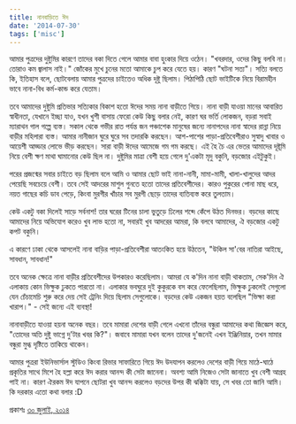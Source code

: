 ```yaml
---
title: নানবাড়িতে ঈদ
date: '2014-07-30'
tags: ['misc']
---
```



আমার পুত্রদের দুষ্টুমির কারণে তাদের বকা দিতে গেলে আমার বাবা হুংকার দিয়ে ওঠেন। "খবরদার, ওদের কিছু বলবি না। তোরাও কম জ্বালাস নাই।" জোঁকের মুখে চুনের মতো আমাকে চুপ করে যেতে হয়। কারণ "ঘটনা সত্য"। সত্যি বলতে কি, ইতিহাস বলে, ছোটবেলায় আমার পুত্রদের চাইতেও অধিক দূষ্টু ছিলাম। পিঠাপিঠি ছোট ভাইটিকে নিয়ে বিরামহীন ভাবে নানা-বিধ কর্ম-কান্ড করে যেতাম।

তবে আমাদের দুষ্টুমি প্রতিভার সত্যিকার বিকাশ হতো ঈদের সময় নানা বাড়ীতে গিয়ে। নানা বাড়ী যাওয়া মানের আবারিত স্বাধীনতা, যেখানে ইচ্ছা যাও, যখন খুশী বাসায় ফেরো কেউ কিছু বলার নেই, কারণ ঘর ভর্তি লোকজন, বড়রা সবাই ম্যারাথন গাল গল্পে ব্যস্ত। সকাল থেকে গভীর রাত পর্যন্ত জন পঞ্চাশেক মানুষের জন্যে নানাপদের নানা স্বাদের রান্না নিয়ে বাড়ীর মহিলারা ব্যস্ত। আমার নানীজান ঘুরে ঘুরে সব তদারকি করছেন। আশ-পাশের পাড়া-প্রতিবেশীরাও সুস্বাদু খাবার ও আয়েশী আড্ডার লোভে ভীড় করছেন। সারা বাড়ী ঈদের আমেজে গম গম করছে। এই হৈ চৈ এর ভেতর আমাদের দূষ্টূমি নিয়ে বেশী ক্ষণ মাথা ঘামানোর কেউ ছিল না। দুষ্টুমির মাত্রা বেশী হয়ে গেলে দু'একটা মৃদু বকুনি, বড়জোর এইটুকুই।

পরের প্রজন্মের সবার চাইতে বড় ছিলাম বলে আমি ও আমার ছোট ভাই নানা-নানী, মামা-মামী, খালা-খালুদের আদর পেয়েছি সবচেয়ে বেশী। তবে সেই আদরের মাশুল গুনতে হতো তাদের প্রতিবেশীদের। কারও পুকুরের পোনা মাছ ধরে, নয়ত গাছের কচি ডাব পেড়ে, কিংবা মুরগীর খাঁচার সব মুরগী ছেড়ে তাদের ব্যতিব্যস্ত করে তুলতাম।

কেউ একটু বকা দিলেই সাড়ে সর্বনাশ! তার ঘরের টিনের চালা ভুতুড়ে ঢিলের শব্দে কেঁপে উঠত দিনভর। বড়দের কাছে আমাদের নিয়ে অভিযোগ করেও খুব লাভ হতো না, সবারই খুব আদরের আমরা, কি বলবে আমাদের, ঐ বড়জোর একটু কপট বকুনি।

এ কারণে ঢাকা থেকে আসলেই নানা বাড়ির পাড়া-প্রতিবেশীরা আতংকিত হয়ে উঠতেন, "উকিল সা'বের নাতিরা আইছে, সাবধান, সাবধান!"

তবে অনেক ক্ষেত্রে নানা বাড়ীর প্রতিবেশীদের উপকারও করেছিলাম। আমরা যে ক'দিন নানা বাড়ী থাকতাম, সেক'দিন ঐ এলাকায় কোন ভিক্ষুক ঢুকতে পারতো না। এলাকার ভবঘুরে দুই কুকুরকে বস করে ফেলেছিলাম, ভিক্ষুক ঢুকলেই সেগুলো যেন চেঁচামেচি শুরু করে দেয় সেই ট্রেনিং দিয়ে ছিলাম সেগুলোকে। বড়দের কেউ একজন হয়ত বলেছিল "ভিক্ষা করা খারাপ।" - সেই জন্যে এই ব্যবস্থা!

নানাবাড়ীতে যাওয়া হয়না অনেক বছর। তবে মামারা দেশের বাড়ী গেলে এখনো তাঁদের বন্ধুরা আমাদের কথা জিজ্ঞেস করে, "তোদের অতি দুষ্টু ভাগ্নে দু'টার খবর কি?"। জবাবে মামারা যখন বলেন তাদের দু'জনেই এখন ইঞ্জিনিয়ার, তখন মামার বন্ধুরা মুগ্ধ দৃষ্টিতে তাকিয়ে থাকেন।

আমার পুত্ররা ইউনিভার্সাল স্টুডিও কিংবা রিভার সাফারিতে গিয়ে ঈদ উদযাপন করলেও দেশের বাড়ী গিয়ে মাঠে-ঘাঠে প্রকৃতির সাথে মিশে হৈ হল্লা করে ঈদ করার আনন্দ কী সেটা জানেনা। অবশ্য আমি নিজেও সেটা জানাতে খুব বেশী আগ্রহ পাই না। কারণ ঐরকম ঈদ যাপনে ছোটরা খুব আনন্দ করলেও বড়দের উপর কী ঝক্কিটা যায়, সে খবর তো জানি আমি। কি দরকার এতো কথা বলার :D

প্রকাশঃ [৩০ জুলাই, ২০১৪](https://www.facebook.com/ashraful.alam/posts/10152203364005583)
